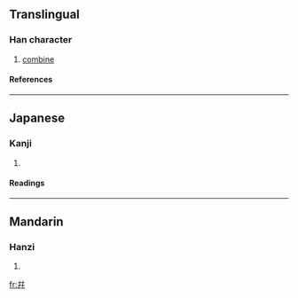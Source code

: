 {{see|並}}

==Translingual==
===Han character===
{{Han char|rn=51|rad=干|as=05|sn=8|four=|canj=卜十卜十 (YJYJ)}}
# [[combine]]
====References====
{{Han ref|kx=0340.070|dkj=09175|hdz=10408.060|uh=5E77|ud=24183}}
----
==Japanese==
===Kanji===
{{ja-kanji|grade=|rs=干05}}
# {{defn|Japanese}} 
====Readings====
{{ja-readings|on=[[へい]] (hei), [[ひょう]] (hyō)|kun=[[あわせる]] (awaseru), [[ならぶ]] (narabu)}}
----
==Mandarin==
===Hanzi===
{{cmn-hanzi|pin=[[bīng]] (bing1), [[bìng]] (bing4)|wg=ping<sup>1</sup>, ping<sup>4</sup>}}
# {{defn|Mandarin}}

[[fr:幷]]